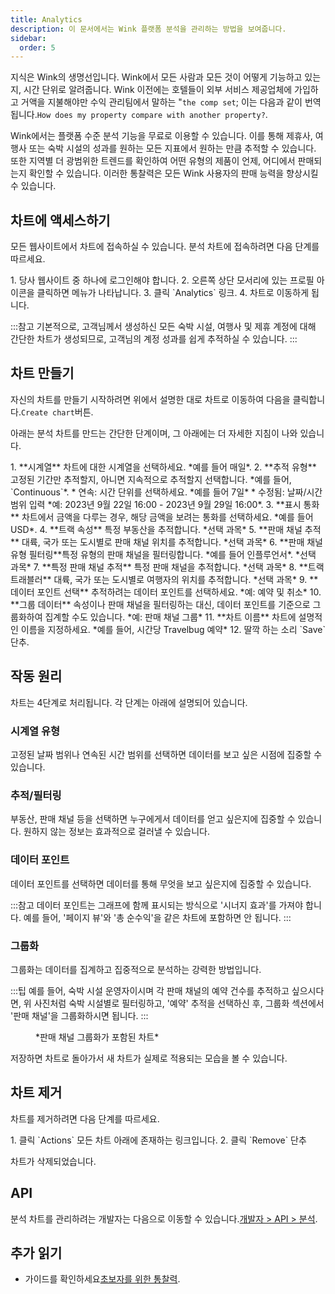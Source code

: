 ```yaml
---
title: Analytics
description: 이 문서에서는 Wink 플랫폼 분석을 관리하는 방법을 보여줍니다.
sidebar:
  order: 5
---
```


지식은 Wink의 생명선입니다. Wink에서 모든 사람과 모든 것이 어떻게 기능하고 있는지, 시간 단위로 알려줍니다. Wink 이전에는 호텔들이 외부 서비스 제공업체에 가입하고 거액을 지불해야만 수익 관리팀에서 말하는 "`the comp set`; 이는 다음과 같이 번역됩니다.`How does my property compare with another property?`.

Wink에서는 플랫폼 수준 분석 기능을 무료로 이용할 수 있습니다. 이를 통해 제휴사, 여행사 또는 숙박 시설의 성과를 원하는 모든 지표에서 원하는 만큼 추적할 수 있습니다. 또한 지역별 더 광범위한 트렌드를 확인하여 어떤 유형의 제품이 언제, 어디에서 판매되는지 확인할 수 있습니다. 이러한 통찰력은 모든 Wink 사용자의 판매 능력을 향상시킬 수 있습니다.

## 차트에 액세스하기

모든 웹사이트에서 차트에 접속하실 수 있습니다. 분석 차트에 접속하려면 다음 단계를 따르세요.

<Steps>
  1. 당사 웹사이트 중 하나에 로그인해야 합니다.
  2. 오른쪽 상단 모서리에 있는 프로필 아이콘을 클릭하면 메뉴가 나타납니다.
  3. 클릭 `Analytics` 링크.
  4. 차트로 이동하게 됩니다.
</Steps>


:::참고
기본적으로, 고객님께서 생성하신 모든 숙박 시설, 여행사 및 제휴 계정에 대해 간단한 차트가 생성되므로, 고객님의 계정 성과를 쉽게 추적하실 수 있습니다.
:::

## 차트 만들기

자신의 차트를 만들기 시작하려면 위에서 설명한 대로 차트로 이동하여 다음을 클릭합니다.`Create chart`버튼.

아래는 분석 차트를 만드는 간단한 단계이며, 그 아래에는 더 자세한 지침이 나와 있습니다.

<Steps>
  1. **시계열** 차트에 대한 시계열을 선택하세요. *예를 들어 매일*.
  2. **추적 유형** 고정된 기간만 추적할지, 아니면 지속적으로 추적할지 선택합니다. *예를 들어, `Continuous`*.
     * 연속: 시간 단위를 선택하세요. *예를 들어 7일*
     * 수정됨: 날짜/시간 범위 입력 *예: 2023년 9월 22일 16:00 - 2023년 9월 29일 16:00*.
  3. **표시 통화** 차트에서 금액을 다루는 경우, 해당 금액을 보려는 통화를 선택하세요. *예를 들어 USD*.
  4. **트랙 속성** 특정 부동산을 추적합니다. *선택 과목*
  5. **판매 채널 추적** 대륙, 국가 또는 도시별로 판매 채널 위치를 추적합니다. *선택 과목*
  6. **판매 채널 유형 필터링**특정 유형의 판매 채널을 필터링합니다. *예를 들어 인플루언서*. *선택 과목*
  7. **특정 판매 채널 추적** 특정 판매 채널을 추적합니다. *선택 과목*
  8. **트랙 트래블러** 대륙, 국가 또는 도시별로 여행자의 위치를 추적합니다. *선택 과목*
  9. **데이터 포인트 선택** 추적하려는 데이터 포인트를 선택하세요. *예: 예약 및 취소*
  10. **그룹 데이터** 속성이나 판매 채널을 필터링하는 대신, 데이터 포인트를 기준으로 그룹화하여 집계할 수도 있습니다. *예: 판매 채널 그룹*
  11. **차트 이름** 차트에 설명적인 이름을 지정하세요. *예를 들어, 시간당 Travelbug 예약*
  12. 딸깍 하는 소리 `Save` 단추.
</Steps>


## 작동 원리

차트는 4단계로 처리됩니다. 각 단계는 아래에 설명되어 있습니다.

### 시계열 유형

고정된 날짜 범위나 연속된 시간 범위를 선택하면 데이터를 보고 싶은 시점에 집중할 수 있습니다.

### 추적/필터링

부동산, 판매 채널 등을 선택하면 누구에게서 데이터를 얻고 싶은지에 집중할 수 있습니다. 원하지 않는 정보는 효과적으로 걸러낼 수 있습니다.

### 데이터 포인트

데이터 포인트를 선택하면 데이터를 통해 무엇을 보고 싶은지에 집중할 수 있습니다.

:::참고
데이터 포인트는 그래프에 함께 표시되는 방식으로 '시너지 효과'를 가져야 합니다. 예를 들어, '페이지 뷰'와 '총 순수익'을 같은 차트에 포함하면 안 됩니다.
:::

### 그룹화<Badge text="New" variant="note" />


그룹화는 데이터를 집계하고 집중적으로 분석하는 강력한 방법입니다.

:::팁
예를 들어, 숙박 시설 운영자이시며 각 판매 채널의 예약 건수를 추적하고 싶으시다면, 위 사진처럼 숙박 시설별로 필터링하고, '예약' 추적을 선택하신 후, 그룹화 섹션에서 '판매 채널'을 그룹화하시면 됩니다.
:::

<figure>
  <CloudinaryImage width="700" height="219" resize="scale" quality="best" alt="분석 차트" src="academy/analytics" errorImage="noimage_opaque_nyrtl0.png" />

  <figcaption>*판매 채널 그룹화가 포함된 차트*</figcaption>
</figure>


저장하면 차트로 돌아가서 새 차트가 실제로 적용되는 모습을 볼 수 있습니다.

## 차트 제거

차트를 제거하려면 다음 단계를 따르세요.

<Steps>
  1. 클릭 `Actions` 모든 차트 아래에 존재하는 링크입니다.
  2. 클릭 `Remove` 단추
</Steps>


차트가 삭제되었습니다.

## API

분석 차트를 관리하려는 개발자는 다음으로 이동할 수 있습니다.[개발자 > API > 분석](/developers/apis/#analytics-api).

## 추가 읽기

* 가이드를 확인하세요[초보자를 위한 통찰력](/guides/insight-for-dummies).

